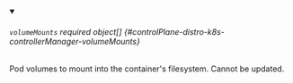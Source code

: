 


<details className="config-field" data-expandable="true" open>
<summary>

###### `volumeMounts` <span className="config-field-required" data-required="false">required</span> <span className="config-field-type">object[]</span> <span className="config-field-default"></span> <span className="config-field-enum"></span> {#controlPlane-distro-k8s-controllerManager-volumeMounts}

Pod volumes to mount into the container's filesystem.
Cannot be updated.

</summary>

<PartialVolumemountsreference />


</details>
